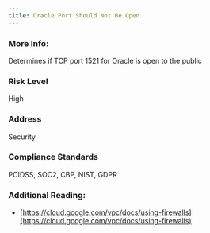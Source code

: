 ```yaml
---
title: Oracle Port Should Not Be Open
---
```


### More Info:

Determines if TCP port 1521 for Oracle is open to the public

### Risk Level

High

### Address

Security

### Compliance Standards

PCIDSS, SOC2, CBP, NIST, GDPR

### Additional Reading:

- [https://cloud.google.com/vpc/docs/using-firewalls](https://cloud.google.com/vpc/docs/using-firewalls)
